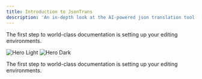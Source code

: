```yaml
---
title: Introduction to JsonTrans
description: 'An in-depth look at the AI-powered json translation tool, JsonTrans, designed for website integration.'
---
```


The first step to world-class documentation is setting up your editing environments.

<img
  className="block dark:hidden"
  src="/images/hero-light.svg"
  alt="Hero Light"
/>
<img
  className="hidden dark:block"
  src="/images/hero-dark.svg"
  alt="Hero Dark"
/>

The first step to world-class documentation is setting up your editing environments.
